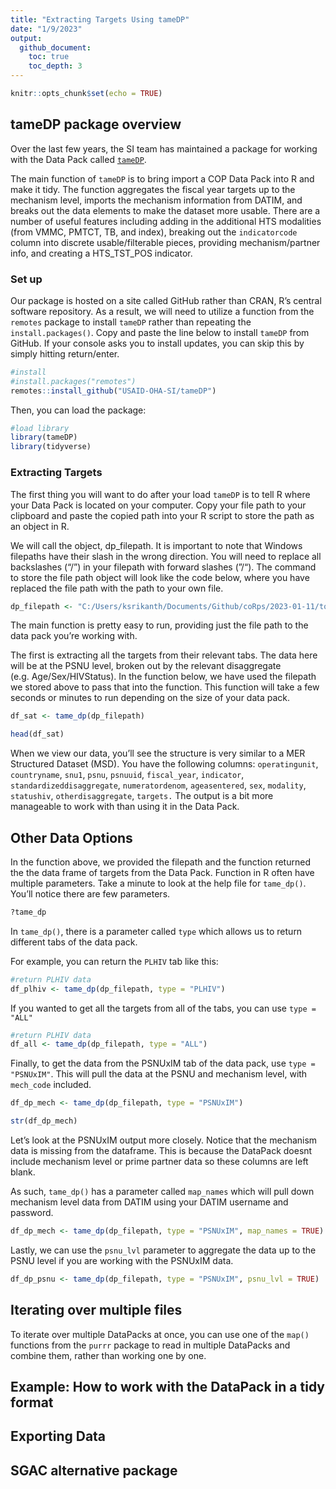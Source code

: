 ```yaml
---
title: "Extracting Targets Using tameDP"
date: "1/9/2023"
output:
  github_document:
    toc: true
    toc_depth: 3
---
```


```r
knitr::opts_chunk$set(echo = TRUE)
```

## tameDP package overview

Over the last few years, the SI team has maintained a package for working with the Data Pack called [`tameDP`](https://github.com/USAID-OHA-SI/tameDP).

The main function of `tameDP` is to bring import a COP Data Pack into R and make it tidy. The function aggregates the fiscal year targets up to the mechanism level, imports the mechanism information from DATIM, and breaks out the data elements to make the dataset more usable. There are a number of useful features including adding in the additional HTS modalities (from VMMC, PMTCT, TB, and index), breaking out the `indicatorcode` column into discrete usable/filterable pieces, providing mechanism/partner info, and creating a HTS_TST_POS indicator. 

### Set up

Our package is hosted on a site called GitHub rather than CRAN, R’s central software repository. As a result, we will need to utilize a function from the `remotes` package to install `tameDP` rather than repeating the `install.packages()`. Copy and paste the line below to install `tameDP` from GitHub. If your console asks you to install updates, you can skip this by simply hitting return/enter.

```r
#install
#install.packages("remotes")
remotes::install_github("USAID-OHA-SI/tameDP")
```

Then, you can load the package:

```r
#load library
library(tameDP)
library(tidyverse)
```


### Extracting Targets

The first thing you will want to do after your load `tameDP` is to tell R where your Data Pack is located on your computer. Copy your file path to your clipboard and paste the copied path into your R script to store the path as an object in R.

We will call the object, dp_filepath. It is important to note that Windows filepaths have their slash in the wrong direction. You will need to replace all backslashes (“/") in your filepath with forward slashes (”/“). The command to store the file path object will look like the code below, where you have replaced the file path with the path to your own file.

```r
dp_filepath <- "C:/Users/ksrikanth/Documents/Github/coRps/2023-01-11/tools/DataPack_Jupiter_20500101.xlsx"
```

The main function is pretty easy to run, providing just the file path to the data pack you're working with.

The first is extracting all the targets from their relevant tabs. The data here will be at the PSNU level, broken out by the relevant disaggregate (e.g. Age/Sex/HIVStatus). In the function below, we have used the filepath we stored above to pass that into the function. This function will take a few seconds or minutes to run depending on the size of your data pack.

```r
df_sat <- tame_dp(dp_filepath)

head(df_sat)
```


When we view our data, you'll see the structure is very similar to a MER Structured Dataset (MSD). You have the following columns: `operatingunit`, `countryname`, `snu1`, `psnu`, `psnuuid`, `fiscal_year`, `indicator`, `standardizeddisaggregate`, `numeratordenom`, `ageasentered`, `sex`, `modality`, `statushiv`, `otherdisaggregate`, `targets.` The output is a bit more manageable to work with than using it in the Data Pack.

## Other Data Options

In the function above, we provided the filepath and the function returned the the data frame of targets from the Data Pack. Function in R often have multiple parameters. Take a minute to look at the help file for `tame_dp()`. You'll notice there are few parameters.

```r
?tame_dp
```

In `tame_dp()`, there is a parameter called `type` which allows us to return different tabs of the data pack.

For example, you can return the `PLHIV` tab like this:

```r
#return PLHIV data
df_plhiv <- tame_dp(dp_filepath, type = "PLHIV")


```

If you wanted to get all the targets from all of the tabs, you can use `type = "ALL"`

```r
#return PLHIV data
df_all <- tame_dp(dp_filepath, type = "ALL")
```

Finally, to get the data from the PSNUxIM tab of the data pack, use `type = "PSNUxIM"`. This will pull the data at the PSNU and mechanism level, with `mech_code` included.

```r
df_dp_mech <- tame_dp(dp_filepath, type = "PSNUxIM")

str(df_dp_mech)
```

Let's look at the PSNUxIM output more closely. Notice that the mechanism data is missing from the dataframe. This is because the DataPack doesnt include mechanism level or prime partner data so these columns are left blank.

As such, `tame_dp()` has a parameter called `map_names` which will pull down mechanism level data from DATIM using your DATIM username and password.

```r
df_dp_mech <- tame_dp(dp_filepath, type = "PSNUxIM", map_names = TRUE)

```

Lastly, we can use the `psnu_lvl` parameter to aggregate the data up to the PSNU level if you are working with the PSNUxIM data.


```r
df_dp_psnu <- tame_dp(dp_filepath, type = "PSNUxIM", psnu_lvl = TRUE)
```


## Iterating over multiple files

To iterate over multiple DataPacks at once, you can use one of the `map()` functions from the `purrr` package to read in multiple DataPacks and combine them, rather than working one by one.


## Example: How to work with the DataPack in a tidy format

## Exporting Data

## SGAC alternative package